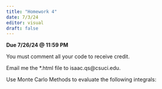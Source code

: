 ```yaml
---
title: "Homework 4"
date: 7/3/24
editor: visual
draft: false
---
```


**Due 7/26/24 \@ 11:59 PM**

You must comment all your code to receive credit.

Email me the \*.html file to isaac.qs\@csuci.edu.

Use Monte Carlo Methods to evaluate the following integrals:

## 
